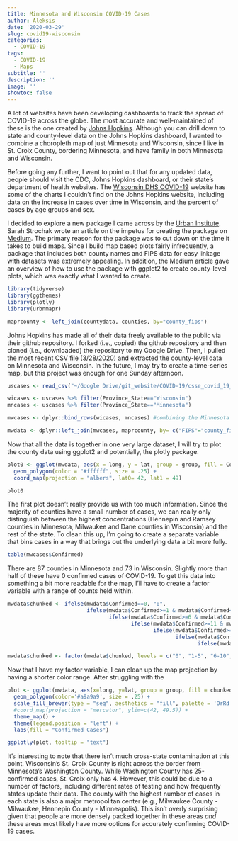 ```yaml
---
title: Minnesota and Wisconsin COVID-19 Cases
author: Aleksis
date: '2020-03-29'
slug: covid19-wisconsin
categories:
  - COVID-19
tags:
  - COVID-19
  - Maps
subtitle: ''
description: ''
image: ''
showtoc: false
---
```


A lot of websites have been developing dashboards to track the spread of COVID-19 across the globe. The most accurate and well-maintained of these is the one created by [Johns Hopkins](https://coronavirus.jhu.edu/map.html). Although you can drill down to state and county-level data on the Johns Hopkins dashboard, I wanted to combine a choropleth map of just Minnesota and Wisconsin, since I live in St. Croix County, bordering Minnesota, and have family in both Minnesota and Wisconsin. 

Before going any further, I want to point out that for any updated data, people should visit the CDC, Johns Hopkins dashboard, or their state's department of health websites. The [Wisconsin DHS COVID-19](https://www.dhs.wisconsin.gov/covid-19/index.htm) website has some of the charts I couldn't find on the Johns Hopkins website, including data on the increase in cases over time in Wisconsin, and the percent of cases by age groups and sex. 

I decided to explore a new package I came across by the [Urban Institute](https://www.urban.org/). Sarah Strochak wrote an article on the impetus for creating the package on [Medium](https://medium.com/@urban_institute/how-to-create-state-and-county-maps-easily-in-r-577d29300bb2). The primary reason for the package was to cut down on the time it takes to build maps. Since I build map based plots fairly infrequently, a package that includes both county names and FIPS data for easy linkage with datasets was extremely appealing. In addition, the Medium article gave an overview of how to use the package with ggplot2 to create county-level plots, which was exactly what I wanted to create.

```r
library(tidyverse)
library(ggthemes)
library(plotly)
library(urbnmapr)

maprcounty <- left_join(countydata, counties, by="county_fips")
```

Johns Hopkins has made all of their data freely available to the public via their github repository. I forked (i.e., copied) the github repository and then cloned (i.e., downloaded) the repository to my Google Drive. Then, I pulled the most recent CSV file (3/28/2020) and extracted the county-level data on Minnesota and Wisconsin. In the future, I may try to create a time-series map, but this project was enough for one Sunday afternoon.

```r
uscases <- read_csv("~/Google Drive/git_website/COVID-19/csse_covid_19_data/csse_covid_19_daily_reports/03-28-2020.csv")

wicases <- uscases %>% filter(Province_State=="Wisconsin")
mncases <- uscases %>% filter(Province_State=="Minnesota")

mwcases <- dplyr::bind_rows(wicases, mncases) #combining the Minnesota and Wisconsin datasets

mwdata <- dplyr::left_join(mwcases, maprcounty, by= c("FIPS"="county_fips"))
```

Now that all the data is together in one very large dataset, I will try to plot the county data using ggplot2 and potentially, the plotly package.

```r

plot0 <- ggplot(mwdata, aes(x = long, y = lat, group = group, fill = Confirmed)) +
  geom_polygon(color = "#ffffff", size = .25) +
  coord_map(projection = "albers", lat0= 42, lat1 = 49)

plot0

```

The first plot doesn't really provide us with too much information. Since the majority of counties have a small number of cases, we can really only distinguish between the highest concentrations (Hennepin and Ramsey counties in Minnesota, Milwaukee and Dane counties in Wisconsin) and the rest of the state. To clean this up, I'm going to create a separate variable that bins cases in a way that brings out the underlying data a bit more fully.

```r
table(mwcases$Confirmed)
```

There are 87 counties in Minnesota and 73 in Wisconsin. Slightly more than half of these have 0 confirmed cases of COVID-19. To get this data into something a bit more readable for the map, I'll have to create a factor variable with a range of counts held within. 

```r

mwdata$chunked <- ifelse(mwdata$Confirmed==0, "0",
                         ifelse(mwdata$Confirmed>=1 & mwdata$Confirmed<=5, "1-5",
                                ifelse(mwdata$Confirmed>=6 & mwdata$Confirmed<=10, "6-10",
                                       ifelse(mwdata$Confirmed>=11 & mwdata$Confirmed<=20, "11-20",
                                              ifelse(mwdata$Confirmed>=21 & mwdata$Confirmed<=50, "21-50",
                                                     ifelse(mwdata$Confirmed>=51 & mwdata$Confirmed<=100, "51-100",
                                                            ifelse(mwdata$Confirmed>=100 & mwdata$Confirmed<=200, "101-200", ">200")))))))

mwdata$chunked <- factor(mwdata$chunked, levels = c("0", "1-5", "6-10", "11-20", "21-50", "51-100", "101-200", ">200")) #ordering the factor levels
```

Now that I have my factor variable, I can clean up the map projection by having a shorter color range. After struggling with the 

```r
plot <- ggplot(mwdata, aes(x=long, y=lat, group = group, fill = chunked, text = paste("<b>", Admin2," County </b>", "<br /> Confirmed Cases: ", Confirmed))) +
  geom_polygon(color='#a9a9a9', size = .25) +
  scale_fill_brewer(type = "seq", aesthetics = "fill", palette = 'OrRd') +
  #coord_map(projection = "mercator", ylim=c(42, 49.5)) + 
  theme_map() +
  theme(legend.position = "left") +
  labs(fill = "Confirmed Cases")

ggplotly(plot, tooltip = "text")
```

It's interesting to note that there isn't much cross-state contamination at this point. Wisconsin's St. Croix County is right across the border from Minnesota's Washington County. While Washington County has 25-confirmed cases, St. Croix only has 4. However, this could be due to a number of factors, including different rates of testing and how frequently states update their data. The county with the highest number of cases in each state is also a major metropolitan center (e.g., Milwaukee County - Milwaukee, Hennepin County - Minneapolis). This isn't overly surprising given that people are more densely packed together in these areas *and* these areas most likely have more options for accurately confirming COVID-19 cases. 



